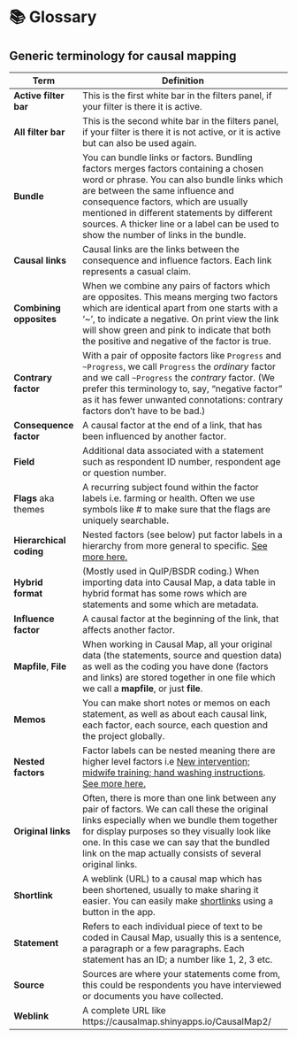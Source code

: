 #  📚 Glossary{#glossary}

## Generic terminology for causal mapping

| Term | **Definition** |
| ---------- | ------------------------------------------------------- |
| **Active filter bar** | This is the first white bar in the filters panel, if your filter is there it is active. |
| **All filter bar** | This is the second white bar in the filters panel, if your filter is there it is not active, or it is active but can also be used again. |
| **Bundle** | You can bundle links or factors. Bundling factors merges factors containing a chosen word or phrase. You can also bundle links which are between the same influence and consequence factors, which are usually mentioned in different statements by different sources. A thicker line or a label can be used to show the number of links in the bundle. |
| **Causal links** | Causal links are the links between the consequence and influence factors. Each link represents a casual claim. |
| **Combining opposites** | When we combine any pairs of factors which are opposites. This means merging two factors which are identical apart from one starts with a '~', to indicate a negative. On print view the link will show green and pink to indicate that both the positive and negative of the factor is true. |
| **Contrary factor** | With a pair of opposite factors like `Progress` and `~Progress`, we call `Progress` the *ordinary* factor and we call `~Progress` the *contrary* factor. (We prefer this terminology to, say, "negative factor" as it has fewer unwanted connotations: contrary factors don't have to be bad.) |
| **Consequence factor** | A causal factor at the end of a link, that has been influenced by another factor. |
| **Field** | Additional data associated with a statement such as respondent ID number, respondent age or question number. |
| **Flags** aka themes             | A recurring subject found within the factor labels i.e. farming or health. Often we use symbols like # to make sure that the flags are uniquely searchable. |
| **Hierarchical coding** | Nested factors (see below) put factor labels in a hierarchy from more general to specific. [See more here.](#simplifying) |
| **Hybrid format** | (Mostly used in QuIP/BSDR coding.) When importing data into Causal Map, a data table in hybrid format has some rows which are statements and some which are metadata. |
| **Influence factor** | A causal factor at the beginning of the link, that affects another factor. |
| **Mapfile**, **File** | When working in Causal Map, all your original data (the statements, source and question data) as well as the coding you have done (factors and links) are stored together in one file which we call a **mapfile**, or just **file**. |
| **Memos**               | You can make short notes or memos on each statement, as well as about each causal link, each factor, each source, each question and the project globally. |
| **Nested factors** | Factor labels can be nested meaning there are higher level factors i.e <u>New intervention; midwife training; hand washing instructions</u>. [See more here.](#simplifying) |
| **Original links** | Often, there is more than one link between any pair of factors. We can call these the original links especially when we bundle them together for display purposes so they visually look like one. In this case we can say that the bundled link on the map actually consists of several original links. |
| **Shortlink** | A weblink (URL) to a causal map which has been shortened, usually to make sharing it easier. You can easily make [shortlinks](#xshortlinks) using a button in the app. |
| **Statement** | Refers to each individual piece of text to be coded in Causal Map, usually this is a sentence, a paragraph or a few paragraphs. Each statement has an ID; a number like 1, 2, 3 etc. |
| **Source** | Sources are where your statements come from, this could be respondents you have interviewed or documents you have collected. |
| **Weblink** | A complete URL like https://causalmap.shinyapps.io/CausalMap2/ |

